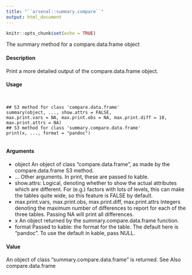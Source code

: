 ```yaml
---
title: "``arsenal::summary.compare``"
output: html_document
---
```


```r
knitr::opts_chunk$set(echo = TRUE)
```


The summary method for a compare.data.frame object

#### Description

Print a more detailed output of the compare.data.frame object.

#### Usage
<pre><code>

## S3 method for class 'compare.data.frame'
summary(object, ..., show.attrs = FALSE,
max.print.vars = NA, max.print.obs = NA, max.print.diff = 10,
max.print.attrs = NA)
## S3 method for class 'summary.compare.data.frame'
print(x, ..., format = "pandoc")

</code></pre>
#### Arguments

* object An object of class "compare.data.frame", as made by the compare.data.frame S3 method.
* ... Other arguments. In print, these are passed to kable.
* show.attrs: Logical, denoting whether to show the actual attributes which are different. For (e.g.) factors with lots of levels, this can make the tables quite wide, so this
feature is FALSE by default.
* max.print.vars, max.print.obs, max.print.diff, max.print.attrs
Integers denoting the maximum number of differences to report for each of the three tables. Passing NA will print all differences.
* x An object returned by the summary.compare.data.frame function.
* format Passed to kable: the format for the table. The default here is "pandoc". To use the default in kable, pass NULL.

#### Value

An object of class "summary.compare.data.frame" is returned.
See Also
compare.data.frame


